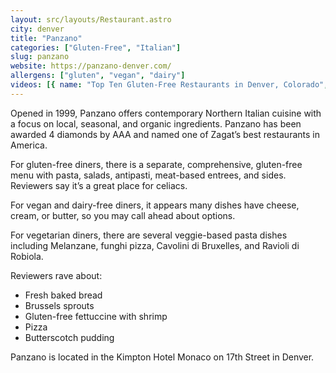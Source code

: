 ```yaml
---
layout: src/layouts/Restaurant.astro
city: denver
title: "Panzano"
categories: ["Gluten-Free", "Italian"]
slug: panzano
website: https://panzano-denver.com/
allergens: ["gluten", "vegan", "dairy"]
videos: [{ name: "Top Ten Gluten-Free Restaurants in Denver, Colorado", url: "https://www.youtube.com/watch?v=bNbhGexozas" }]
---
```


Opened in 1999, Panzano offers contemporary Northern Italian cuisine with a focus on local, seasonal, and organic ingredients. Panzano has been awarded 4 diamonds by AAA and named one of Zagat’s best restaurants in America.

For gluten-free diners, there is a separate, comprehensive, gluten-free menu with pasta, salads, antipasti, meat-based entrees, and sides. Reviewers say it’s a great place for celiacs.

For vegan and dairy-free diners, it appears many dishes have cheese, cream, or butter, so you may call ahead about options.

For vegetarian diners, there are several veggie-based pasta dishes including Melanzane, funghi pizza, Cavolini di Bruxelles, and Ravioli di Robiola.

Reviewers rave about:
* Fresh baked bread
* Brussels sprouts
* Gluten-free fettuccine with shrimp
* Pizza
* Butterscotch pudding

Panzano is located in the Kimpton Hotel Monaco on 17th Street in Denver.
